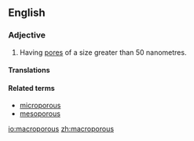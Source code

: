 ==English==

===Adjective===
{{wikipedia|macroporous material}}
{{en-adj}}

# {{label|en|of a material}} Having [[pore]]s of a size greater than 50 nanometres.

====Translations====
{{trans-top|having pores}}
{{trans-mid}}
{{trans-bottom}}

====Related terms====
* [[microporous]]
* [[mesoporous]]

[[io:macroporous]]
[[zh:macroporous]]